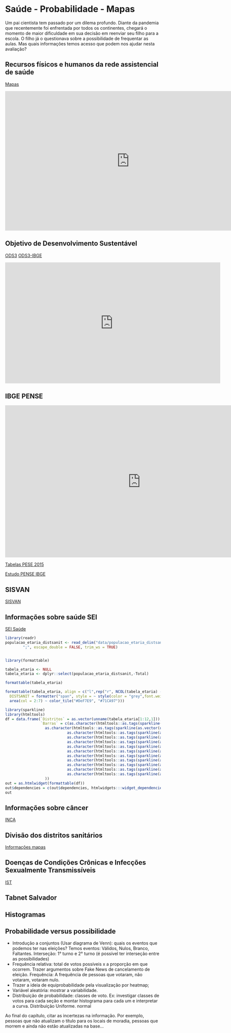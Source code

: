 # Saúde - Probabilidade - Mapas

Um pai cientista tem passado por 
um dilema profundo. Diante da pandemia 
que recentemente foi enfrentada por todos 
os continentes, chegará 
o momento de maior dificuldade em sua 
decisão em reenviar seu filho para a escola. 
O filho já o questionava sobre a possibilidade 
de frequentar as aulas. Mas quais 
informações temos acesso que podem nos ajudar nesta 
avaliação?

## Recursos físicos e humanos da rede assistencial de saúde

[Mapas](https://dadosgeociencias.ibge.gov.br/portal/apps/sites/#/saude)


<iframe width="804" height="452" src="https://www.youtube.com/embed/G5YsSBc98Po" title="YouTube video player" frameborder="0" allow="accelerometer; autoplay; clipboard-write; encrypted-media; gyroscope; picture-in-picture" allowfullscreen></iframe>

## Objetivo de Desenvolvimento Sustentável

[ODS3](http://www.agenda2030.org.br/ods/3/)
[ODS3-IBGE](https://metadados.ibge.gov.br/consulta/ODS/objetivo/3)


<iframe width="697" height="392" src="https://www.youtube.com/embed/LMOynUxsGHo" title="YouTube video player" frameborder="0" allow="accelerometer; autoplay; clipboard-write; encrypted-media; gyroscope; picture-in-picture" allowfullscreen></iframe>



## IBGE PENSE  

<iframe width="876" height="493" src="https://www.youtube.com/embed/z4BBCHZUvD4" title="YouTube video player" frameborder="0" allow="accelerometer; autoplay; clipboard-write; encrypted-media; gyroscope; picture-in-picture" allowfullscreen></iframe>

[Tabelas PESE 2015](https://www.ibge.gov.br/estatisticas/sociais/saude/9134-pesquisa-nacional-de-saude-do-escolar.html?=&t=resultados)

[Estudo PENSE IBGE](https://educa.ibge.gov.br/jovens/materias-especiais/19030-pense-2015-a-saude-dos-adolescentes.html)

## SISVAN
[SISVAN](http://sisaps.saude.gov.br/sisvan/relatoriopublico/index)


## Informações sobre saúde SEI 

[SEI Saúde](https://www.sei.ba.gov.br/index.php?option=com_content&view=article&id=3512&Itemid=995)

```r

library(readr)
populacao_etaria_distsanit <- read_delim("data/populacao_etaria_distsanit_v02.csv", 
        ";", escape_double = FALSE, trim_ws = TRUE)


library(formattable)

tabela_etaria <- NULL
tabela_etaria <- dplyr::select(populacao_etaria_distsanit,-Total)

formattable(tabela_etaria)

formattable(tabela_etaria, align = c("l",rep("r", NCOL(tabela_etaria) - 1)), list(
  DISTSANIT = formatter("span", style = ~ style(color = "grey",font.weight = "bold")), 
  area(col = 2:7) ~ color_tile("#DeF7E9", "#71CA97")))

library(sparkline)
library(htmltools)
df = data.frame(`Distritos` = as.vector(unname(tabela_etaria[1:12,1])),
                `Barras` = c(as.character(htmltools::as.tags(sparkline(as.vector(unname(tabela_etaria[1,2:19])), type = "bar"))),
                  as.character(htmltools::as.tags(sparkline(as.vector(unname(tabela_etaria[2,2:19])), type = "bar"))),
                            as.character(htmltools::as.tags(sparkline(as.vector(unname(tabela_etaria[3,2:19])), type = "bar"))),  
                            as.character(htmltools::as.tags(sparkline(as.vector(unname(tabela_etaria[4,2:19])), type = "bar"))),
                            as.character(htmltools::as.tags(sparkline(as.vector(unname(tabela_etaria[5,2:19])), type = "bar"))),    
                            as.character(htmltools::as.tags(sparkline(as.vector(unname(tabela_etaria[6,2:19])), type = "bar"))),
                            as.character(htmltools::as.tags(sparkline(as.vector(unname(tabela_etaria[7,2:19])), type = "bar"))),
                            as.character(htmltools::as.tags(sparkline(as.vector(unname(tabela_etaria[8,2:19])), type = "bar"))),
                            as.character(htmltools::as.tags(sparkline(as.vector(unname(tabela_etaria[9,2:19])), type = "bar"))),  
                            as.character(htmltools::as.tags(sparkline(as.vector(unname(tabela_etaria[10,2:19])), type = "bar"))),
                            as.character(htmltools::as.tags(sparkline(as.vector(unname(tabela_etaria[11,2:19])), type = "bar"))),
                            as.character(htmltools::as.tags(sparkline(as.vector(unname(tabela_etaria[12,2:19])), type = "bar")))
                  ))
out = as.htmlwidget(formattable(df))
out$dependencies = c(out$dependencies, htmlwidgets:::widget_dependencies("sparkline", "sparkline"))
out

```

## Informações sobre câncer

[INCA](https://mortalidade.inca.gov.br/MortalidadeWeb/pages/Modelo03/consultar.xhtml)

## Divisão dos distritos sanitários 

[Informações mapas](http://geolivre.saude.ba.gov.br/geoportal/map.phtml?language=br)

## Doenças de Condições Crônicas e Infecções Sexualmente Transmissíveis

[IST](http://www.aids.gov.br/)

## Tabnet Salvador 



## Histogramas 


## Probabilidade versus possibilidade 


  - Introdução a conjuntos (Usar diagrama de Venn): quais os eventos que podemos ter nas eleições? Temos eventos: Válidos, Nulos, Branco, Faltantes.
Interseção: 1° turno e 2° turno (é possível ter interseção entre as possibilidades)
  - Frequência relativa: total de votos possíveis x a proporção em que ocorrem. 
Trazer argumentos sobre Fake News de cancelamento de eleição.
Frequência: A frequência de pessoas que votaram, não votaram, votaram nulo. 
  - Trazer a ideia de equiprobabilidade pela visualização por heatmap;
  - Variável aleatória: mostrar a variabilidade.
  - Distribuição de probabilidade: classes de voto. Ex: investigar classes de votos para cada seção e montar histograma para cada um e interpretar a curva.
Distribuição Uniforme. 
normal

Ao final do capítulo, citar as incertezas na informação. Por exemplo, pessoas que não atualizam o título para os locais de moradia, pessoas que morrem e ainda não estão atualizadas na base… 


